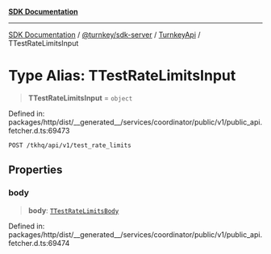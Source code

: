 [**SDK Documentation**](../../../../../README.mdx)

***

[SDK Documentation](../../../../../packages.mdx) / [@turnkey/sdk-server](../../../README.mdx) / [TurnkeyApi](../README.mdx) / TTestRateLimitsInput

# Type Alias: TTestRateLimitsInput

> **TTestRateLimitsInput** = `object`

Defined in: packages/http/dist/\_\_generated\_\_/services/coordinator/public/v1/public\_api.fetcher.d.ts:69473

`POST /tkhq/api/v1/test_rate_limits`

## Properties

### body

> **body**: [`TTestRateLimitsBody`](TTestRateLimitsBody.mdx)

Defined in: packages/http/dist/\_\_generated\_\_/services/coordinator/public/v1/public\_api.fetcher.d.ts:69474
